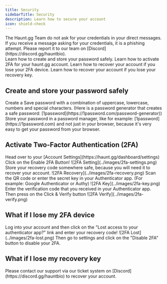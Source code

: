 ```yaml
---
title: Security
sidebarTitle: Security
description: Learn how to secure your account
icon: shield-check
---
```


<Warning>
    The Haunt.gg Team do not ask for your credentials in your direct messages. If you receive a message asking for your credentials, it is a phishing attempt. Please report it to our team on [Discord](https://discord.gg/hauntbio).
</Warning>

<div className="mobile-only">
<Card title="Create and store your password safely" icon="circle-1" href="../guides/security#create-and-store-your-password-safely" horizontal>
Learn how to create and store your password safely.
</Card>

<Card title="Activate Two-Factor-Authetication (2FA)" icon="circle-2" href="../guides/security#activate-two-factor-authetication-2fa" horizontal>
Learn how to activate 2FA for your haunt.gg account.
</Card>

<Card title="What if I lose my 2FA device?" icon="circle-3" href="../guides/security#what-if-i-lose-my-2fa-device" horizontal>
Learn how to recover your account if you lose your 2FA device.
</Card>

<Card title="What if I lose my recovery key?" icon="circle-4" href="../guides/security#what-if-i-lose-my-recovery-key" horizontal>
Learn how to recover your account if you lose your recovery key.
</Card>
</div>

## Create and store your password safely

<Steps>
    <Step title="Create a Password">
        Create a Save password with a combination of uppercase, lowercase, numbers and special characters. (Here is a password generator that creates a safe password: [1password](https://1password.com/password-generator))
    </Step>
    <Step title="Store your Password somewhere safe">
        Store your password in a password manager, like for example: [1password](https://1password.com) and not just in your browser, because it's very easy to get your password from your browser.
    </Step>
</Steps>

## Activate Two-Factor Authentication (2FA)

<Steps>
    <Step title="Account Settings">
        Head over to your [Account Settings](https://haunt.gg/dashboard/settings)
    </Step>
    <Step title="Click on Enable 2FA">
        Click on the Enable 2FA Button!
        <Frame>
            ![2FA Setting](../images/2fa-settings.png)
        </Frame>
    </Step>
    <Step title="Save your Recovery Code">
        Store your recovery code somewhere safe, because you will need it to recover your account.
        <Frame>
            ![2FA Recovery](../images/2fa-recovery.png)
        </Frame>        
    </Step>
    <Step Title="Scan the QR code or enter the secret key in your authenticator app">
        Scan the QR code or enter the secret key in your Authenticator app. (For example: Google Authenticator or Authy)
        <Frame>
            ![2FA Key](../images/2fa-key.png)
        </Frame>  
    </Step>
    <Step Title="Enter your verification code">
        Enter the verification code that you received in your Authenticator app. Then press on the Click & Verify button
        <Frame>
            ![2FA Verify](../images/2fa-verify.png)
        </Frame>  
    </Step>
</Steps>

## What if I lose my 2FA device

<Steps>
    <Step title="Log into youraccount using your recovery code">
        Log into your account and then click on the "Lost access to your authenticator app?" link and enter your recovery code!
    <Frame>
        ![2FA Lost](../images/2fa-lost.png)
    </Frame>              
    </Step>
    <Step title="Disable your 2FA">
        Then go to settings and click on the "Disable 2FA" button to disable your 2FA.
    </Step>
</Steps>

## What if I lose my recovery key
 
<Info>
    Please contact our support via our ticket system on [Discord](https://discord.gg/hauntbio) to recover your account.
</Info>
